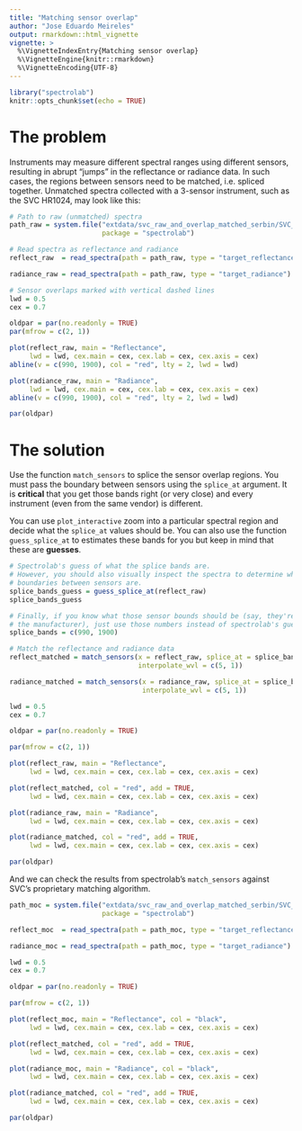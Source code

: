 ```yaml
---
title: "Matching sensor overlap"
author: "Jose Eduardo Meireles"
output: rmarkdown::html_vignette
vignette: > 
  %\VignetteIndexEntry{Matching sensor overlap}
  %\VignetteEngine{knitr::rmarkdown} 
  %\VignetteEncoding{UTF-8}
---
```


```r
library("spectrolab")
knitr::opts_chunk$set(echo = TRUE)
```

# The problem

Instruments may measure different spectral ranges using different sensors, resulting in abrupt "jumps" in the reflectance or radiance data. In such cases, the regions between sensors need to be matched, i.e. spliced together. Unmatched spectra collected with a 3-sensor instrument, such as the SVC HR1024, may look like this:

```r
# Path to raw (unmatched) spectra
path_raw = system.file("extdata/svc_raw_and_overlap_matched_serbin/SVC_Files/",
                       package = "spectrolab")

# Read spectra as reflectance and radiance
reflect_raw  = read_spectra(path = path_raw, type = "target_reflectance")

radiance_raw = read_spectra(path = path_raw, type = "target_radiance")

# Sensor overlaps marked with vertical dashed lines
lwd = 0.5
cex = 0.7

oldpar = par(no.readonly = TRUE)
par(mfrow = c(2, 1))

plot(reflect_raw, main = "Reflectance",
     lwd = lwd, cex.main = cex, cex.lab = cex, cex.axis = cex)
abline(v = c(990, 1900), col = "red", lty = 2, lwd = lwd)

plot(radiance_raw, main = "Radiance",
     lwd = lwd, cex.main = cex, cex.lab = cex, cex.axis = cex)
abline(v = c(990, 1900), col = "red", lty = 2, lwd = lwd)

par(oldpar)
```

# The solution

Use the function `match_sensors` to splice the sensor overlap regions. You must pass the boundary between sensors using the `splice_at` argument. It is **critical** that you get those bands right (or very close) and every instrument (even from the same vendor) is different. 

You can use `plot_interactive` zoom into a particular spectral region and decide what the `splice_at` values should be. You can also use the function `guess_splice_at` to estimates these bands for you but keep in mind that these are **guesses**.

```r

# Spectrolab's guess of what the splice bands are.
# However, you should also visually inspect the spectra to determine what the
# boundaries between sensors are.
splice_bands_guess = guess_splice_at(reflect_raw)
splice_bands_guess

# Finally, if you know what those sensor bounds should be (say, they're given by
# the manufacturer), just use those numbers instead of spectrolab's guess.
splice_bands = c(990, 1900)

# Match the reflectance and radiance data
reflect_matched = match_sensors(x = reflect_raw, splice_at = splice_bands,
                                interpolate_wvl = c(5, 1))

radiance_matched = match_sensors(x = radiance_raw, splice_at = splice_bands,
                                 interpolate_wvl = c(5, 1))

lwd = 0.5
cex = 0.7

oldpar = par(no.readonly = TRUE)

par(mfrow = c(2, 1))

plot(reflect_raw, main = "Reflectance",
     lwd = lwd, cex.main = cex, cex.lab = cex, cex.axis = cex)

plot(reflect_matched, col = "red", add = TRUE,
     lwd = lwd, cex.main = cex, cex.lab = cex, cex.axis = cex)

plot(radiance_raw, main = "Radiance",
     lwd = lwd, cex.main = cex, cex.lab = cex, cex.axis = cex)

plot(radiance_matched, col = "red", add = TRUE,
     lwd = lwd, cex.main = cex, cex.lab = cex, cex.axis = cex)

par(oldpar)
```

And we can check the results from spectrolab's `match_sensors` against SVC's proprietary matching algorithm. 

```r
path_moc = system.file("extdata/svc_raw_and_overlap_matched_serbin/SVC_Files_moc/",
                       package = "spectrolab")

reflect_moc  = read_spectra(path = path_moc, type = "target_reflectance")

radiance_moc = read_spectra(path = path_moc, type = "target_radiance")

lwd = 0.5
cex = 0.7

oldpar = par(no.readonly = TRUE)

par(mfrow = c(2, 1))

plot(reflect_moc, main = "Reflectance", col = "black",
     lwd = lwd, cex.main = cex, cex.lab = cex, cex.axis = cex)

plot(reflect_matched, col = "red", add = TRUE,
     lwd = lwd, cex.main = cex, cex.lab = cex, cex.axis = cex)

plot(radiance_moc, main = "Radiance", col = "black",
     lwd = lwd, cex.main = cex, cex.lab = cex, cex.axis = cex)

plot(radiance_matched, col = "red", add = TRUE,
     lwd = lwd, cex.main = cex, cex.lab = cex, cex.axis = cex)

par(oldpar)
```
